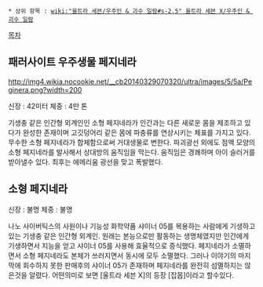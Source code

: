  * 상위 항목 : [[wiki:"울트라 세븐/우주인 & 괴수 일람#s-2.5" 울트라 세븐 X/우주인 & 괴수 일람]]

[[목차]]
== 패러사이트 우주생물 페지네라 ==
http://img4.wikia.nocookie.net/__cb20140329070320/ultra/images/5/5a/Peginera.png?width=200

신장 : 42미터
체중 : 4만 톤

기생충 같은 인간형 외계인인 소형 페지네라가 인간과는 다른 새로운 몸을 제조하고 있다가 완성한 존재이며 고깃덩어리 같은 몸에 파충류를 연상시키는 체표를 가지고 있다. 무수한 소형 페지네라가 합체함으로써 거대생물로 변한다. 파괴광선 외에도 점액 모양의 소형 페지네라를 발사해서 상대방의 움직임을 막는다. 움직임은 경쾌하며 아이 슬러거를 받아낼수 있다. 최후는 에메리움 광선을 맞고 폭발했다. 

== 소형 페지네라 ==

신장 : 불명
체중 : 불명

나노 사이버틱스의 사원이나 기능성 화학약품 샤이너 05를 복용하는 사람에게 기생하고 있는 기생충 같은 인간형 외계인. 원래는 본능으로만 활동하는 생명체였지만 인간에게 기생하면서 지능을 얻고 샤이너 05를 사용해 효율적으로 증식했다. 페지네라가 소멸하면서 소형 페지네라도 본체가 쓰러지면서 동시에 모두 소멸했다. 그러나 이야기의 마지막에 회수하지 못한 판매후의 샤이너 05가 존재하며 페지네라를 완전히 섬멸하지는 않은것을 알렸다. 어떤의미로 보면 [울트라 세븐 X]의 등장 [잡몹]이라고 할수있다.

